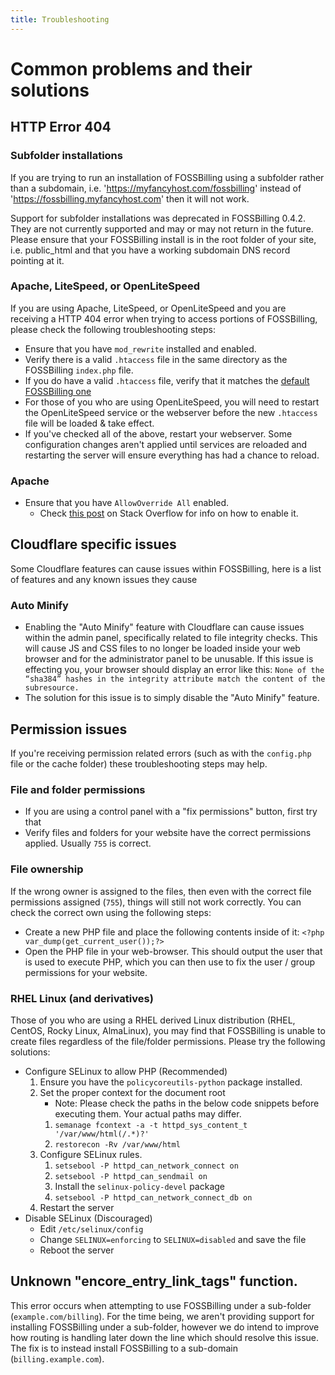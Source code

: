 ```yaml
---
title: Troubleshooting
---
```


# Common problems and their solutions

## HTTP Error 404

### Subfolder installations

If you are trying to run an installation of FOSSBilling using a subfolder rather than a subdomain, i.e. 'https://myfancyhost.com/fossbilling' instead of 'https://fossbilling.myfancyhost.com' then it will not work. 

Support for subfolder installations was deprecated in FOSSBilling 0.4.2. They are not currently supported and may or may not return in the future. Please ensure that your FOSSBilling install is in the root folder of your site, i.e. public_html and that you have a working subdomain DNS record pointing at it. 

### Apache, LiteSpeed, or OpenLiteSpeed

If you are using Apache, LiteSpeed, or OpenLiteSpeed and you are receiving a HTTP 404 error when trying to access portions of FOSSBilling, please check the following troubleshooting steps:
 - Ensure that you have `mod_rewrite` installed and enabled.
 - Verify there is a valid `.htaccess` file in the same directory as the FOSSBilling `index.php` file.
 - If you do have a valid `.htaccess` file, verify that it matches the [default FOSSBilling one](https://github.com/FOSSBilling/FOSSBilling/blob/main/src/.htaccess)
 - For those of you who are using OpenLiteSpeed, you will need to restart the OpenLiteSpeed service or the webserver before the new `.htaccess` file will be loaded & take effect.
 - If you've checked all of the above, restart your webserver. Some configuration changes aren't applied until services are reloaded and restarting the server will ensure everything has had a chance to reload.

### Apache
- Ensure that you have `AllowOverride All` enabled.
	- Check [this post](https://stackoverflow.com/a/22526144) on Stack Overflow for info on how to enable it. 

## Cloudflare specific issues

Some Cloudflare features can cause issues within FOSSBilling, here is a list of features and any known issues they cause

### Auto Minify
 - Enabling the "Auto Minify" feature with Cloudflare can cause issues within the admin panel, specifically related to file integrity checks. This will cause JS and CSS files to no longer be loaded inside your web browser and for the administrator panel to be unusable. If this issue is effecting you, your browser should display an error like this: `None of the “sha384” hashes in the integrity attribute match the content of the subresource.`
 - The solution for this issue is to simply disable the "Auto Minify" feature.

## Permission issues

If you're receiving permission related errors (such as with the `config.php` file or the cache folder) these troubleshooting steps may help.

### File and folder permissions
- If you are using a control panel with a "fix permissions" button, first try that
- Verify files and folders for your website have the correct permissions applied. Usually `755` is correct.

### File ownership
If the wrong owner is assigned to the files, then even with the correct file permissions assigned (`755`), things will still not work correctly. You can check the correct own using the following steps:
- Create a new PHP file and place the following contents inside of it: `<?php var_dump(get_current_user());?>`
- Open the PHP file in your web-browser. This should output the user that is used to execute PHP, which you can then use to fix the user / group permissions for your website. 

### RHEL Linux (and derivatives)
Those of you who are using a RHEL derived Linux distribution (RHEL, CentOS, Rocky Linux, AlmaLinux), you may find that FOSSBilling is unable to create files regardless of the file/folder permissions. Please try the following solutions:
 - Configure SELinux to allow PHP (Recommended)
	 1. Ensure you have the `policycoreutils-python` package installed.
	 2. Set the proper context for the document root
		 - Note: Please check the paths in the below code snippets before executing them. Your actual paths may differ.
		 1. `semanage fcontext -a -t httpd_sys_content_t '/var/www/html(/.*)?'`
		 2. `restorecon -Rv /var/www/html`
	3. Configure SELinux rules.
		 1. `setsebool -P httpd_can_network_connect on`
		 2. `setsebool -P httpd_can_sendmail on`
		 3. Install the `selinux-policy-devel` package
		 4. `setsebool -P httpd_can_network_connect_db on`
	4. Restart the server
 - Disable SELinux (Discouraged)
	 - Edit `/etc/selinux/config`
	 - Change `SELINUX=enforcing` to `SELINUX=disabled` and save the file
	 - Reboot the server

## Unknown "encore_entry_link_tags" function.

This error occurs when attempting to use FOSSBilling under a sub-folder (`example.com/billing`).
For the time being, we aren't providing support for installing FOSSBilling under a sub-folder, however we do intend to improve how routing is handling later down the line which should resolve this issue.
The fix is to instead install FOSSBilling to a sub-domain (`billing.example.com`).
